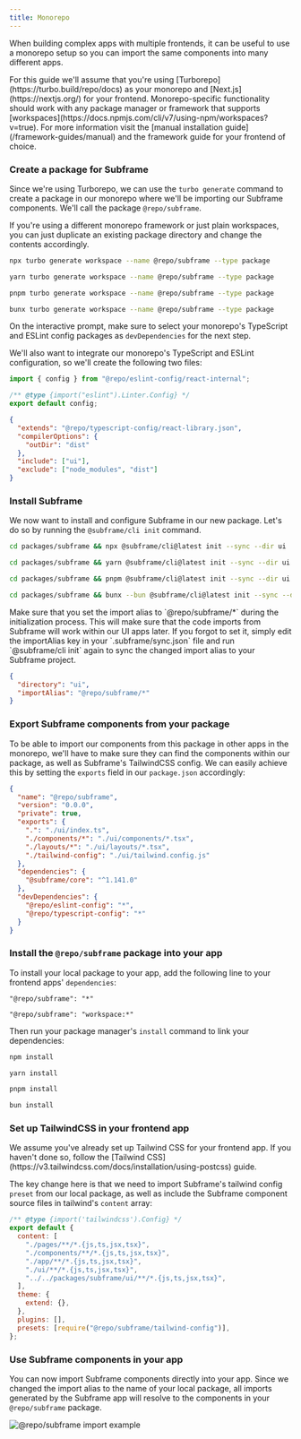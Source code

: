 ```yaml
---
title: Monorepo
---
```


When building complex apps with multiple frontends, it can be useful to use a monorepo setup so you can import the same components into many different apps.

<Note>
  For this guide we'll assume that you're using [Turborepo](https://turbo.build/repo/docs) as your monorepo and [Next.js](https://nextjs.org/) for your frontend. Monorepo-specific functionality should work with any package manager or framework that supports [workspaces](https://docs.npmjs.com/cli/v7/using-npm/workspaces?v=true). For more information visit the [manual installation guide](/framework-guides/manual) and the framework guide for your frontend of choice. 
</Note>

### Create a package for Subframe

Since we're using Turborepo, we can use the `turbo generate` command to create a package in our monorepo where we'll be importing our Subframe components. We'll call the package `@repo/subframe`.

<Tip>
  If you're using a different monorepo framework or just plain workspaces, you can just duplicate an existing package directory and change the contents accordingly.
</Tip>

<CodeGroup>

  ```bash npm
  npx turbo generate workspace --name @repo/subframe --type package
  ```
  ```bash yarn
  yarn turbo generate workspace --name @repo/subframe --type package
  ```
  ```bash pnpm
  pnpm turbo generate workspace --name @repo/subframe --type package
  ```
  ```bash bun
  bunx turbo generate workspace --name @repo/subframe --type package
  ```

</CodeGroup>

On the interactive prompt, make sure to select your monorepo's TypeScript and ESLint config packages as `devDependencies` for the next step. 

We'll also want to integrate our monorepo's TypeScript and ESLint configuration, so we'll create the following two files:

<CodeGroup>

  ```javascript packages/subframe/eslint.config.mjs 
  import { config } from "@repo/eslint-config/react-internal";

  /** @type {import("eslint").Linter.Config} */
  export default config;
  ```

  ```json packages/subframe/tsconfig.json 
  {
    "extends": "@repo/typescript-config/react-library.json",
    "compilerOptions": {
      "outDir": "dist"
    },
    "include": ["ui"],
    "exclude": ["node_modules", "dist"]
  }
  ```

</CodeGroup>

### Install Subframe

We now want to install and configure Subframe in our new package. Let's do so by running the `@subframe/cli init` command.


<CodeGroup>

  ```bash npm
  cd packages/subframe && npx @subframe/cli@latest init --sync --dir ui
  ```
  ```bash yarn
  cd packages/subframe && yarn @subframe/cli@latest init --sync --dir ui
  ```
  ```bash pnpm
  cd packages/subframe && pnpm @subframe/cli@latest init --sync --dir ui
  ```
  ```bash bun
  cd packages/subframe && bunx --bun @subframe/cli@latest init --sync --dir ui
  ```

</CodeGroup>

<Warning>
  Make sure that you set the import alias to `@repo/subframe/*` during the initialization process. This will make sure that the code imports from Subframe will work within our UI apps later. 
  If you forgot to set it, simply edit the importAlias key in your `.subframe/sync.json` file and run `@subframe/cli init` again to sync the changed import alias to your Subframe project.

  ```json packages/subframe/.subframe/sync.json {3}
  {
    "directory": "ui",
    "importAlias": "@repo/subframe/*"
  }
  ```

</Warning>

### Export Subframe components from your package

To be able to import our components from this package in other apps in the monorepo, we'll have to make sure they can find the components within our package, as well as Subframe's TailwindCSS config. 
We can easily achieve this by setting the `exports` field in our `package.json` accordingly:


```json packages/subframe/package.json {5-10}
{
  "name": "@repo/subframe",
  "version": "0.0.0",
  "private": true,
  "exports": {
    ".": "./ui/index.ts",
    "./components/*": "./ui/components/*.tsx",
    "./layouts/*": "./ui/layouts/*.tsx",
    "./tailwind-config": "./ui/tailwind.config.js"
  },
  "dependencies": {
    "@subframe/core": "^1.141.0"
  },
  "devDependencies": {
    "@repo/eslint-config": "*",
    "@repo/typescript-config": "*"
  }
}

```

### Install the `@repo/subframe` package into your app

To install your local package to your app, add the following line to your frontend apps' `dependencies`:


<CodeGroup>

  ```text apps/web/package.json (npm and yarn)
  "@repo/subframe": "*"
  ```
  ```text apps/web/package.json (pnpm and bun)
  "@repo/subframe": "workspace:*"
  ```

</CodeGroup>

Then run your package manager's `install` command to link your dependencies:

<CodeGroup>

  ```bash npm
  npm install
  ```
  ```bash yarn
  yarn install
  ```
  ```bash pnpm
  pnpm install
  ```
  ```bash bun
  bun install
  ```

</CodeGroup>

### Set up TailwindCSS in your frontend app

<Note>
  We assume you've already set up Tailwind CSS for your frontend app. If you haven't done so, follow the [Tailwind CSS](https://v3.tailwindcss.com/docs/installation/using-postcss) guide.
</Note>

The key change here is that we need to import Subframe's tailwind config `preset` from our local package, as well as include the Subframe component source files in tailwind's `content` array:


```javascript apps/web/tailwind.config.js {8, 14}
/** @type {import('tailwindcss').Config} */
export default {
  content: [
    "./pages/**/*.{js,ts,jsx,tsx}",
    "./components/**/*.{js,ts,jsx,tsx}",
    "./app/**/*.{js,ts,jsx,tsx}",
    "./ui/**/*.{js,ts,jsx,tsx}",
    "../../packages/subframe/ui/**/*.{js,ts,jsx,tsx}",
  ],
  theme: {
    extend: {},
  },
  plugins: [],
  presets: [require("@repo/subframe/tailwind-config")],
};
```

### Use Subframe components in your app

You can now import Subframe components directly into your app. Since we changed the import alias to the name of your local package, all imports generated by the Subframe app will resolve to the components in your `@repo/subframe` package.

![@repo/subframe import example](/images/framework-guides/monorepo/subframe-import-example.webp)